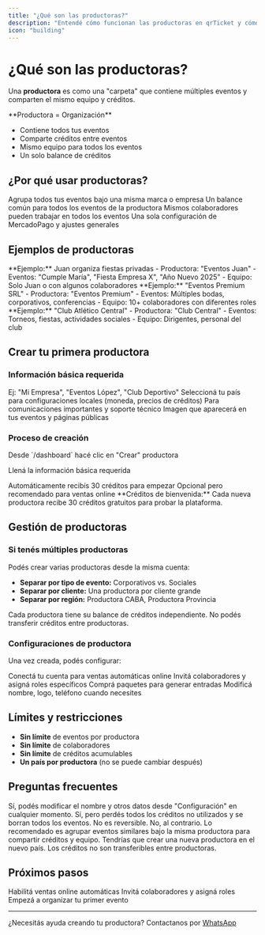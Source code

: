```yaml
---
title: "¿Qué son las productoras?"
description: "Entendé cómo funcionan las productoras en qrTicket y cómo crear una"
icon: "building"
---
```


# ¿Qué son las productoras?

Una **productora** es como una "carpeta" que contiene múltiples eventos y comparten el mismo equipo y créditos.

<Card title="Concepto clave" icon="folder">
**Productora = Organización**

- Contiene todos tus eventos
- Comparte créditos entre eventos
- Mismo equipo para todos los eventos
- Un solo balance de créditos
  </Card>

## ¿Por qué usar productoras?

<CardGroup cols={2}>
  <Card title="Organización" icon="folder-tree">
    Agrupa todos tus eventos bajo una misma marca o empresa
  </Card>

<Card title="Créditos compartidos" icon="coins">
  Un balance común para todos los eventos de la productora
</Card>

<Card title="Equipo unificado" icon="users">
  Mismos colaboradores pueden trabajar en todos los eventos
</Card>

  <Card title="Gestión simple" icon="settings">
    Una sola configuración de MercadoPago y ajustes generales
  </Card>
</CardGroup>

## Ejemplos de productoras

<AccordionGroup>
  <Accordion title="Productor independiente">
    **Ejemplo:** Juan organiza fiestas privadas
    - Productora: "Eventos Juan"
    - Eventos: "Cumple María", "Fiesta Empresa X", "Año Nuevo 2025"
    - Equipo: Solo Juan o con algunos colaboradores
  </Accordion>

<Accordion title="Empresa de eventos">
  **Ejemplo:** "Eventos Premium SRL" - Productora: "Eventos Premium" - Eventos:
  Múltiples bodas, corporativos, conferencias - Equipo: 10+ colaboradores con
  diferentes roles
</Accordion>

  <Accordion title="Club o institución">
    **Ejemplo:** "Club Atlético Central"
    - Productora: "Club Central"
    - Eventos: Torneos, fiestas, actividades sociales
    - Equipo: Dirigentes, personal del club
  </Accordion>
</AccordionGroup>

## Crear tu primera productora

### Información básica requerida

<Steps>
  <Step title="Nombre de la productora">
    Ej: "Mi Empresa", "Eventos López", "Club Deportivo"
  </Step>

<Step title="País">
  Seleccioná tu país para configuraciones locales (moneda, precios de créditos)
</Step>

<Step title="Teléfono de contacto">
  Para comunicaciones importantes y soporte técnico
</Step>

  <Step title="Logo (opcional)">
    Imagen que aparecerá en tus eventos y páginas públicas
  </Step>
</Steps>

### Proceso de creación

<Steps>
  <Step title="Ir al dashboard">
    Desde `/dashboard` hacé clic en "Crear" productora
  </Step>

<Step title="Completar formulario">Llená la información básica requerida</Step>

<Step title="Recibir créditos gratuitos">
  Automáticamente recibís 30 créditos para empezar
</Step>

  <Step title="Configurar MercadoPago">
    Opcional pero recomendado para ventas online
  </Step>
</Steps>

<Note>
  **Créditos de bienvenida:** Cada nueva productora recibe 30 créditos gratuitos
  para probar la plataforma.
</Note>

## Gestión de productoras

### Si tenés múltiples productoras

Podés crear varias productoras desde la misma cuenta:

- **Separar por tipo de evento:** Corporativos vs. Sociales
- **Separar por cliente:** Una productora por cliente grande
- **Separar por región:** Productora CABA, Productora Provincia

<Warning>
  Cada productora tiene su balance de créditos independiente. No podés
  transferir créditos entre productoras.
</Warning>

### Configuraciones de productora

Una vez creada, podés configurar:

<CardGroup cols={2}>
  <Card title="MercadoPago" icon="credit-card">
    Conectá tu cuenta para ventas automáticas online
  </Card>

<Card title="Equipo" icon="users">
  Invitá colaboradores y asigná roles específicos
</Card>

<Card title="Créditos" icon="coins">
  Comprá paquetes para generar entradas
</Card>

  <Card title="Ajustes" icon="cog">
    Modificá nombre, logo, teléfono cuando necesites
  </Card>
</CardGroup>

## Límites y restricciones

- **Sin límite** de eventos por productora
- **Sin límite** de colaboradores
- **Sin límite** de créditos acumulables
- **Un país por productora** (no se puede cambiar después)

## Preguntas frecuentes

<AccordionGroup>
  <Accordion title="¿Puedo cambiar el nombre después?">
    Sí, podés modificar el nombre y otros datos desde "Configuración" en cualquier momento.
  </Accordion>

<Accordion title="¿Puedo eliminar una productora?">
  Sí, pero perdés todos los créditos no utilizados y se borran todos los
  eventos. No es reversible.
</Accordion>

<Accordion title="¿Necesito una productora por cada evento?">
  No, al contrario. Lo recomendado es agrupar eventos similares bajo la misma
  productora para compartir créditos y equipo.
</Accordion>

  <Accordion title="¿Qué pasa si cambio de país?">
    Tendrías que crear una nueva productora en el nuevo país. Los créditos no son transferibles entre productoras.
  </Accordion>
</AccordionGroup>

## Próximos pasos

<CardGroup cols={3}>
  <Card title="Conectar MercadoPago" icon="credit-card" href="/organizations/mercadopago">
    Habilitá ventas online automáticas
  </Card>

<Card title="Agregar equipo" icon="users" href="/organizations/team">
  Invitá colaboradores y asigná roles
</Card>

  <Card title="Crear evento" icon="calendar" href="/create-event">
    Empezá a organizar tu primer evento
  </Card>
</CardGroup>

---

¿Necesitás ayuda creando tu productora? Contactanos por [WhatsApp](https://wa.me/5491122503348)
